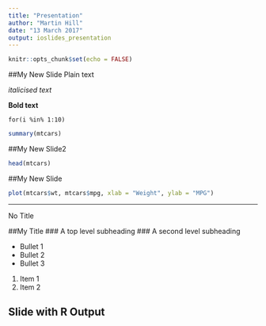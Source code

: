 ```yaml
---
title: "Presentation"
author: "Martin Hill"
date: "13 March 2017"
output: ioslides_presentation
---
```


```r
knitr::opts_chunk$set(echo = FALSE)
```

##My New Slide
Plain text

*italicised text*

**Bold text**

`for(i %in% 1:10)`

```r
summary(mtcars)
```

##My New Slide2
```r
head(mtcars)
```

##My New Slide
```r
plot(mtcars$wt, mtcars$mpg, xlab = "Weight", ylab = "MPG")
```

***
No Title

##My Title
### A top level subheading
### A second level subheading

- Bullet 1
- Bullet 2
- Bullet 3

1. Item 1
2. Item 2

## Slide with R Output




